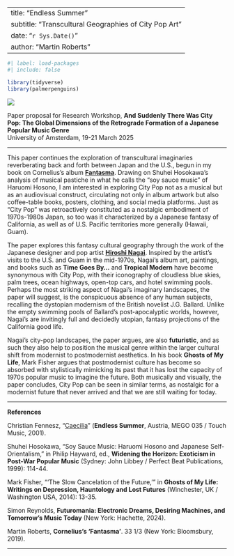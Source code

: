 
---
title: "Endless Summer"
subtitle: "Transcultural Geographies of City Pop Art"
date: "`r Sys.Date()`"
author: "Martin Roberts"
---

```r
#| label: load-packages
#| include: false

library(tidyverse)
library(palmerpenguins)
```

[![](img/tropical-modern.jpg)](https://www.instagram.com/p/C70YTmEy_4w/)

Paper proposal for Research Workshop, **And Suddenly There Was City Pop: The Global Dimensions of the Retrograde Formation of a Japanese Popular Music Genre**\
University of Amsterdam, 19-21 March 2025  

***

This paper continues the exploration of transcultural imaginaries reverberating back and forth between Japan and the U.S., begun in my book on Cornelius’s album [**Fantasma**](https://www.bloomsbury.com/us/corneliuss-fantasma-9781501330179/#). Drawing on Shuhei Hosokawa’s analysis of musical pastiche in what he calls the “soy sauce music” of Haruomi Hosono, I am interested in exploring City Pop not as a musical but as an audiovisual construct, circulating not only in album artwork but also coffee-table books, posters, clothing, and social media platforms. Just as “City Pop” was retroactively constituted as a nostalgic embodiment of 1970s-1980s Japan, so too was it characterized by a Japanese fantasy of California, as well as of U.S. Pacific territories  more generally (Hawaii, Guam). 

The paper explores this fantasy cultural geography through the work of the Japanese designer and pop artist [**Hiroshi Nagai**](https://hiroshinagai.com/contents.html). Inspired by the artist’s visits to the U.S. and Guam in the mid-1970s, Nagai’s album art, paintings, and books such as **Time Goes By…** and **Tropical Modern** have become synonymous with City Pop, with their iconography of cloudless blue skies, palm trees, ocean highways, open-top cars, and hotel swimming pools. Perhaps the most striking aspect of Nagai’s imaginary landscapes, the paper will suggest, is the conspicuous absence of any human subjects, recalling the dystopian modernism of the British novelist J.G. Ballard. Unlike the empty swimming pools of Ballard’s post-apocalyptic worlds, however, Nagai’s are invitingly full and decidedly utopian, fantasy projections of the California good life. 

Nagai’s city-pop landscapes, the paper argues, are also **futuristic**, and as such they also help to position the musical genre within the larger cultural shift from modernist to postmodernist aesthetics. In his book **Ghosts of My Life**, Mark Fisher argues that postmodernist culture has become so absorbed with stylistically mimicking its past that it has lost the capacity of 1970s popular music to imagine the future. Both musically and visually, the paper concludes, City Pop can be seen in similar terms, as nostalgic for a modernist future that never arrived and that we are still waiting for today.

***

**References**

Christian Fennesz, "[Caecilia](https://youtu.be/lS4FE6Dnpig)" (**Endless Summer**, Austria, MEGO 035 / Touch Music, 2001).

Shuhei Hosokawa, “Soy Sauce Music: Haruomi Hosono and Japanese Self-Orientalism,” in Philip Hayward, ed., **Widening the Horizon: Exoticism in Post-War Popular Music** (Sydney: John Libbey / Perfect Beat Publications, 1999): 114-44.

Mark Fisher, “‘The Slow Cancelation of the Future,’” in **Ghosts of My Life: Writings on Depression, Hauntology and Lost Futures** (Winchester, UK / Washington USA, 2014): 13-35.

Simon Reynolds, **Futuromania: Electronic Dreams, Desiring Machines, and Tomorrow’s Music Today** (New York: Hachette, 2024).

Martin Roberts, **Cornelius's 'Fantasma'**. 33 1/3 (New York: Bloomsbury, 2019).

***
